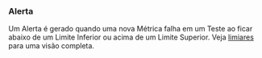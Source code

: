 ### Alerta
Um Alerta é gerado quando uma nova Métrica falha em um Teste ao ficar abaixo de um Limite Inferior ou acima de um Limite Superior. Veja [limiares](/pt/docs/explanation/thresholds/) para uma visão completa.